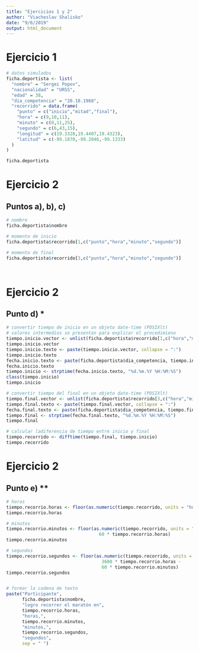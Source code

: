 ---
title: "Ejercicios 1 y 2"
author: "Viacheslav Shalisko"
date: "9/6/2019"
output: html_document
---

# Ejercicio 1

```{r}
# datos simulados
ficha.deportista <- list(
  "nombre" = "Sergei Popov",
  "nacionalidad" = "URSS",
  "edad" = 38,
  "dia_competencia" = "20.10.1968",
  "recorrido" = data.frame(
    "punto" = c("inicio","mitad","final"),
    "hora" = c(9,10,11),
    "minuto" = c(0,11,25),
    "segundo" = c(6,43,15),
    "longitud" = c(19.3328,19.4407,19.4323),
    "latitud" = c(-99.1870,-99.2046,-99.1333)
  )
)

ficha.deportista

```

# Ejercicio 2
## Puntos a), b), c)

```{r}
# nombre
ficha.deportista$nombre

# momento de inicio
ficha.deportista$recorrido[1,c("punto","hora","minuto","segundo")]

# momento de final
ficha.deportista$recorrido[3,c("punto","hora","minuto","segundo")]




```

# Ejercicio 2
## Punto d) *

```{r}
# convertir tiempo de inicio en un objeto date-time (POSIXlt)
# valores intermedios se presentan para explicar el procedimieno
tiempo.inicio.vector <- unlist(ficha.deportista$recorrido[1,c("hora","minuto","segundo")])
tiempo.inicio.vector
tiempo.inicio.texto <- paste(tiempo.inicio.vector, collapse = ":")
tiempo.inicio.texto
fecha.inicio.texto <- paste(ficha.deportista$dia_competencia, tiempo.inicio.texto, sep = " ")
fecha.inicio.texto
tiempo.inicio <- strptime(fecha.inicio.texto, "%d.%m.%Y %H:%M:%S")
class(tiempo.inicio)
tiempo.inicio

# convertir tiempo del final en un objeto date-time (POSIXlt)
tiempo.final.vector <- unlist(ficha.deportista$recorrido[3,c("hora","minuto","segundo")])
tiempo.final.texto <- paste(tiempo.final.vector, collapse = ":")
fecha.final.texto <- paste(ficha.deportista$dia_competencia, tiempo.final.texto, sep = " ")
tiempo.final <- strptime(fecha.final.texto, "%d.%m.%Y %H:%M:%S")
tiempo.final

# calcular ladiferencia de tiempo entre inicio y final
tiempo.recorrido <- difftime(tiempo.final, tiempo.inicio)
tiempo.recorrido
```

# Ejercicio 2
## Punto e) **


```{r}
# horas
tiempo.recorrio.horas <- floor(as.numeric(tiempo.recorrido, units = "hours"))
tiempo.recorrio.horas

# minutos
tiempo.recorrio.minutos <- floor(as.numeric(tiempo.recorrido, units = "mins") - 
                                   60 * tiempo.recorrio.horas)
tiempo.recorrio.minutos

# segundos
tiempo.recorrio.segundos <- floor(as.numeric(tiempo.recorrido, units = "secs") -
                                    3600 * tiempo.recorrio.horas -
                                    60 * tiempo.recorrio.minutos)
tiempo.recorrio.segundos


# formar la cadena de texto
paste("Participante", 
      ficha.deportista$nombre,
      "logro recorrer el maratón en",
      tiempo.recorrio.horas, 
      "horas,",
      tiempo.recorrio.minutos, 
      "minutos,",
      tiempo.recorrio.segundos,
      "segundos",
      sep = " ")
```

